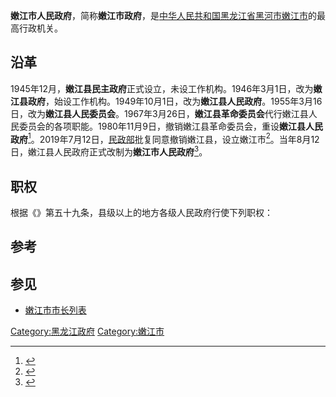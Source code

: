 {{Infobox PRCG
|机构名称=嫩江市人民政府
|标志1=National Emblem of the People's Republic of China (2).svg
|标志1说明=[[s:国务院关于国家行政机关和企业事业单位社会团体印章管理的规定|1999年规定]]：[[印章|印章]][[直径|直径]]4.5厘米，中央刊[[中华人民共和国国徽|国徽]]，由[[黑龙江省人民政府|黑龙江省人民政府]]制发。
|职位1=市长
|人员1=[[徐峪|徐峪]]
|职位2=副市长
|人员2=刘振秀、李强、徐亦剑、高传东、杜丽君、孙建龙
|人数2=6
|被接替者=
|业务上级=[[黑河市人民政府|黑河市人民政府]]
|组织上级=[[嫩江市人民代表大会|嫩江市人民代表大会]]<br />[[嫩江市人民代表大会常务委员会|嫩江市人民代表大会常务委员会]]
|中共上级=[[中国共产党嫩江市委员会|中国共产党嫩江市委员会]]
|中共本级=中国共产党嫩江市人民政府党组
|行政级别=正县处级
|机构类型=
|地址1=花园路69号
|电话=0456-7524326
|坐标1=
|邮编1=
|官网={{URL|http://www.nenjiang.gov.cn}}
|image1 =Government of Nenjiang County-level City, Aug 2019.jpg
|caption1 = 嫩江市政府办公大楼
}}
'''嫩江市人民政府'''，简称'''嫩江市政府'''，是[[中华人民共和国|中华人民共和国]][[黑龙江省|黑龙江省]][[黑河市|黑河市]][[嫩江市|嫩江市]]的最高行政机关。

== 沿革 ==
1945年12月，'''嫩江县民主政府'''正式设立，未设工作机构。1946年3月1日，改为'''嫩江县政府'''，始设工作机构。1949年10月1日，改为'''嫩江县人民政府'''。1955年3月16日，改为'''嫩江县人民委员会'''。1967年3月26日，'''嫩江县革命委员会'''代行嫩江县人民委员会的各项职能。1980年11月9日，撤销嫩江县革命委员会，重设'''嫩江县人民政府'''<ref>{{cite book |editor=嫩江县地方志编纂委员会 |title=嫩江县志 |date=1992-03 |publisher=中国三环出版社 |location=海口 |isbn=7-85064-749-6 |page=458}}</ref>。2019年7月12日，[[中华人民共和国民政部|民政部]]批复同意撤销嫩江县，设立嫩江市<ref>{{cite web |title=中华人民共和国二〇一九年县级以上行政区划变更情况 |url=http://xzqh.mca.gov.cn/description?dcpid=2019 |website=中华人民共和国民政部 |accessdate=2020-10-26 |archive-date=2020-10-29 |archive-url=https://web.archive.org/web/20201029015242/http://xzqh.mca.gov.cn/description?dcpid=2019 |dead-url=yes }}</ref>。当年8月12日，嫩江县人民政府正式改制为'''嫩江市人民政府'''<ref>{{cite web |author1=王俊 |title=官宣3天之后，黑龙江省嫩江举行撤县设市揭牌仪式 |url=https://www.thepaper.cn/newsDetail_forward_4149325 |website=澎湃新闻 |accessdate=2020-10-28 |date=2019-08-13 |archive-date=2020-10-31 |archive-url=https://web.archive.org/web/20201031092956/https://www.thepaper.cn/newsDetail_forward_4149325 |dead-url=no }}</ref>。

== 职权 ==
根据《{{s|中华人民共和国地方各级人民代表大会和地方各级人民政府组织法}}》第五十九条，县级以上的地方各级人民政府行使下列职权：
{{columns-list|2|
# 执行本级人民代表大会及其常务委员会的决议，以及上级国家行政机关的决定和命令，规定行政措施，发布决定和命令；
# 领导所属各工作部门和下级人民政府的工作；
# 改变或者撤销所属各工作部门的不适当的命令、指示和下级人民政府的不适当的决定、命令；
# 依照法律的规定任免、培训、考核和奖惩国家行政机关工作人员；
# 执行国民经济和社会发展计划、预算，管理本行政区域内的经济、教育、科学、文化、卫生、体育事业、环境和资源保护、城乡建设事业和财政、民政、公安、民族事务、司法行政、监察、计划生育等行政工作；
# 保护社会主义的全民所有的财产和劳动群众集体所有的财产，保护公民私人所有的合法财产，维护社会秩序，保障公民的人身权利、民主权利和其他权利；
# 保护各种经济组织的合法权益；
# 保障少数民族的权利和尊重少数民族的风俗习惯，帮助本行政区域内各少数民族聚居的地方依照宪法和法律实行区域自治，帮助各少数民族发展政治、经济和文化的建设事业；
# 保障宪法和法律赋予妇女的男女平等、同工同酬和婚姻自由等各项权利；
# 办理上级国家行政机关交办的其他事项。
}}

==参考==
{{reflist}}

== 参见 ==
*[[嫩江市市长列表|嫩江市市长列表]]
{{国家机关|嫩江市}}
[[Category:黑龙江政府|Category:黑龙江政府]]
[[Category:嫩江市|Category:嫩江市]]